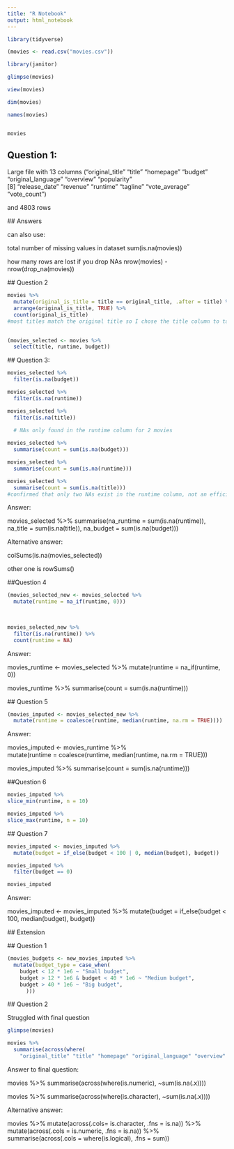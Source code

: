 ```yaml
---
title: "R Notebook"
output: html_notebook
---
```


```r
library(tidyverse)

(movies <- read.csv("movies.csv"))

library(janitor)

```
```r
glimpse(movies)

view(movies)

dim(movies)

names(movies)



```
```r
movies
```

## Question 1:
Large file with 13 columns ("original_title"    "title"             "homepage"          "budget"            "original_language" "overview"          "popularity"       
 [8] "release_date"      "revenue"           "runtime"           "tagline"           "vote_average"      "vote_count") 
 
 and 4803 rows
 
 ## Answers
 
 can also use:
 
total number of missing values in dataset
sum(is.na(movies))

how many rows are lost if you drop NAs
nrow(movies) - nrow(drop_na(movies))
 
 
 ## Question 2

```r
movies %>% 
  mutate(original_is_title = title == original_title, .after = title) %>% 
  arrange(original_is_title, TRUE) %>% 
  count(original_is_title)
#most titles match the original title so I chose the title column to take forward to the next step.
  
```

```r
(movies_selected <- movies %>% 
  select(title, runtime, budget))
```
 
 
 ## Question 3:
 
```r
movies_selected %>% 
  filter(is.na(budget))

movies_selected %>% 
  filter(is.na(runtime))

movies_selected %>% 
  filter(is.na(title))
  
  # NAs only found in the runtime column for 2 movies
```
 
```r
movies_selected %>% 
  summarise(count = sum(is.na(budget)))

movies_selected %>% 
  summarise(count = sum(is.na(runtime)))

movies_selected %>% 
  summarise(count = sum(is.na(title)))
#confirmed that only two NAs exist in the runtime column, not an efficient answer. DRY code - don't repeat yourself!!
```
 Answer:
 
 movies_selected %>% 
  summarise(na_runtime = sum(is.na(runtime)),
            na_title = sum(is.na(title)),
            na_budget = sum(is.na(budget)))
            
 Alternative answer:
 
 colSums(is.na(movies_selected))
 
 other one is rowSums()
 
 ##Question 4
 
 
```r
(movies_selected_new <- movies_selected %>%
  mutate(runtime = na_if(runtime, 0))) 
  
 
```
 
```r
movies_selected_new %>% 
  filter(is.na(runtime)) %>% 
  count(runtime = NA)
```
 Answer: 
 
 movies_runtime <- movies_selected %>%
  mutate(runtime = na_if(runtime, 0))

movies_runtime %>% 
  summarise(count = sum(is.na(runtime)))
 
 ## Question 5
 

```r
(movies_imputed <- movies_selected_new %>% 
  mutate(runtime = coalesce(runtime, median(runtime, na.rm = TRUE))))


```
 
 Answer:
 
 movies_imputed <- movies_runtime %>%  
  mutate(runtime = coalesce(runtime, median(runtime, na.rm = TRUE)))

movies_imputed %>% 
  summarise(count = sum(is.na(runtime)))
 
 
 ##Question 6
 
```r
movies_imputed %>% 
slice_min(runtime, n = 10)
```
```r
movies_imputed %>% 
slice_max(runtime, n = 10)
```
 
 ## Question 7
 
```r
movies_imputed <- movies_imputed %>% 
  mutate(budget = if_else(budget < 100 | 0, median(budget), budget))

movies_imputed %>% 
  filter(budget == 0)

movies_imputed
```
 
 Answer:
 
 movies_imputed <- movies_imputed %>% 
  mutate(budget = if_else(budget < 100, median(budget), budget))
  
  
 ## Extension
 
 ## Question 1
 
```r
(movies_budgets <- new_movies_imputed %>% 
  mutate(budget_type = case_when(
    budget < 12 * 1e6 ~ "Small budget",
    budget > 12 * 1e6 & budget < 40 * 1e6 ~ "Medium budget",
    budget > 40 * 1e6 ~ "Big budget",
      )))
```
 
 ## Question 2
 
 Struggled with final question
 
```r
glimpse(movies)
```
 
 
```r
movies %>% 
  summarise(across(where(
    "original_title" "title" "homepage" "original_language" "overview" "release_date" "tagline" == NA))
```

 Answer to final question:
 
 movies %>%
  summarise(across(where(is.numeric), ~sum(is.na(.x))))
  
  movies %>%
  summarise(across(where(is.character), ~sum(is.na(.x))))
 
 
 Alternative answer:
 
 movies %>% 
  mutate(across(.cols= is.character,
                .fns = is.na)) %>% 
  mutate(across(.cols = is.numeric,
                .fns = is.na)) %>% 
  summarise(across(.cols = where(is.logical),
                   .fns = sum))
 
 
 
 
 
 
 
 
